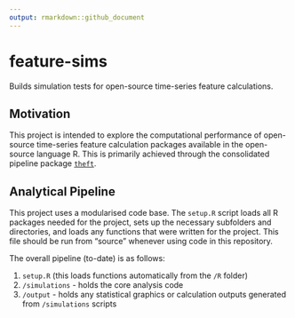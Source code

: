 ```yaml
---
output: rmarkdown::github_document
---
```


# feature-sims
Builds simulation tests for open-source time-series feature calculations.

## Motivation

This project is intended to explore the computational performance of open-source time-series feature calculation packages available in the open-source language R. This is primarily achieved through the consolidated pipeline package [`theft`](https://github.com/hendersontrent/theft).

## Analytical Pipeline

This project uses a modularised code base. The `setup.R` script loads all R packages needed for the project, sets up the necessary subfolders and directories, and loads any functions that were written for the project. This file should be run from "source" whenever using code in this repository.

The overall pipeline (to-date) is as follows:

1. `setup.R` (this loads functions automatically from the `/R` folder)
2. `/simulations` - holds the core analysis code
3. `/output` - holds any statistical graphics or calculation outputs generated from `/simulations` scripts
